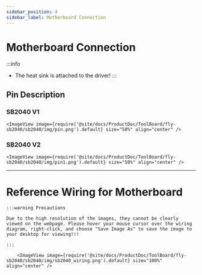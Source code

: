 ```yaml
---
sidebar_position: 4
sidebar_label: Motherboard Connection
---
```




# Motherboard Connection

:::info
* The heat sink is attached to the driver!
:::


## Pin Description

### SB2040 V1
    <ImageView image={require('@site/docs/ProductDoc/ToolBoard/fly-sb2040/sb2040/img/pin.png').default} size="50%" align="center" />

### SB2040 V2
    <ImageView image={require('@site/docs/ProductDoc/ToolBoard/fly-sb2040/sb2040/img/pin1.png').default} size="50%" align="center" />

---

# Reference Wiring for Motherboard

    :::warning Precautions

    Due to the high resolution of the images, they cannot be clearly viewed on the webpage. Please hover your mouse cursor over the wiring diagram, right-click, and choose "Save Image As" to save the image to your desktop for viewing!!!

    :::

        <ImageView image={require('@site/docs/ProductDoc/ToolBoard/fly-sb2040/sb2040/img/sb2040_wiring.png').default} size="100%" align="center" />